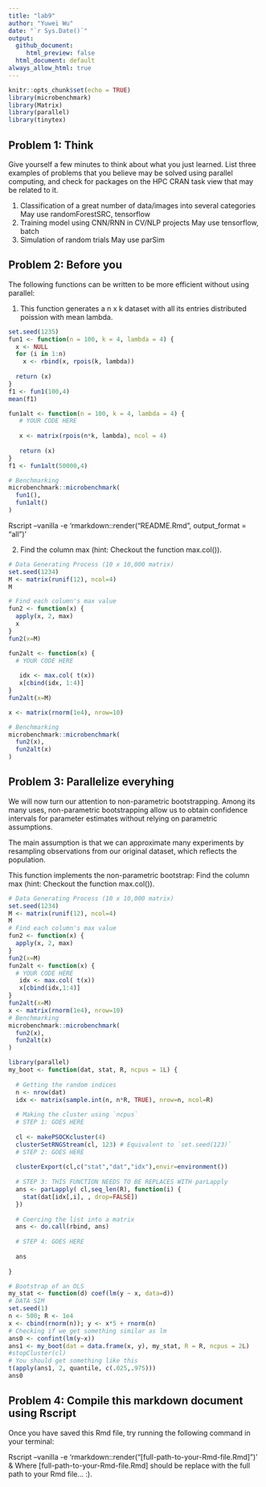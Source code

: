 ```yaml
---
title: "lab9"
author: "Yuwei Wu"
date: "`r Sys.Date()`"
output: 
  github_document:
     html_preview: false
  html_document: default
always_allow_html: true
---
```


```r
knitr::opts_chunk$set(echo = TRUE)
library(microbenchmark)
library(Matrix)
library(parallel)
library(tinytex)
```

## Problem 1: Think
Give yourself a few minutes to think about what you just learned. List three examples of problems that you believe may be solved using parallel computing, and check for packages on the HPC CRAN task view that may be related to it.

1. Classification of a great number of data/images into several categories
   May use randomForestSRC, tensorflow
2. Training model using CNN/RNN in CV/NLP projects
   May use tensorflow, batch
3. Simulation of random trials
   May use parSim


## Problem 2: Before you
The following functions can be written to be more efficient without using parallel:

1. This function generates a n x k dataset with all its entries distributed poission with mean lambda.
```r
set.seed(1235)
fun1 <- function(n = 100, k = 4, lambda = 4) {
  x <- NULL
  for (i in 1:n)
    x <- rbind(x, rpois(k, lambda))
 
  return (x)
}
f1 <- fun1(100,4)
mean(f1)

fun1alt <- function(n = 100, k = 4, lambda = 4) {
   # YOUR CODE HERE
  
   x <- matrix(rpois(n*k, lambda), ncol = 4)
   
   return (x)
}
f1 <- fun1alt(50000,4)

# Benchmarking
microbenchmark::microbenchmark(
  fun1(),
  fun1alt()
)
```

Rscript --vanilla -e 'rmarkdown::render("README.Rmd", output_format = "all")'



2. Find the column max (hint: Checkout the function max.col()).
```r
# Data Generating Process (10 x 10,000 matrix)
set.seed(1234)
M <- matrix(runif(12), ncol=4)
M

# Find each column's max value
fun2 <- function(x) {
  apply(x, 2, max)
  x
}
fun2(x=M)

fun2alt <- function(x) {
  # YOUR CODE HERE
  
   idx <- max.col( t(x))
   x[cbind(idx, 1:4)]
}
fun2alt(x=M)

x <- matrix(rnorm(1e4), nrow=10)

# Benchmarking
microbenchmark::microbenchmark(
  fun2(x),
  fun2alt(x)
)
```

## Problem 3: Parallelize everyhing
We will now turn our attention to non-parametric bootstrapping. Among its many uses, non-parametric bootstrapping allow us to obtain confidence intervals for parameter estimates without relying on parametric assumptions.

The main assumption is that we can approximate many experiments by resampling observations from our original dataset, which reflects the population.

This function implements the non-parametric bootstrap:
Find the column max (hint: Checkout the function max.col()).

```r
# Data Generating Process (10 x 10,000 matrix)
set.seed(1234)
M <- matrix(runif(12), ncol=4)
M
# Find each column's max value
fun2 <- function(x) {
  apply(x, 2, max)
}
fun2(x=M)
fun2alt <- function(x) {
  # YOUR CODE HERE
   idx <- max.col( t(x))
   x[cbind(idx,1:4)]
}
fun2alt(x=M)
x <- matrix(rnorm(1e4), nrow=10)
# Benchmarking
microbenchmark::microbenchmark(
  fun2(x),
  fun2alt(x)
)
```

```r
library(parallel)
my_boot <- function(dat, stat, R, ncpus = 1L) {
  
  # Getting the random indices
  n <- nrow(dat)
  idx <- matrix(sample.int(n, n*R, TRUE), nrow=n, ncol=R)
 
  # Making the cluster using `ncpus`
  # STEP 1: GOES HERE
  
  cl <- makePSOCKcluster(4)  
  clusterSetRNGStream(cl, 123) # Equivalent to `set.seed(123)`
  # STEP 2: GOES HERE
  
  clusterExport(cl,c("stat","dat","idx"),envir=environment())
  
  # STEP 3: THIS FUNCTION NEEDS TO BE REPLACES WITH parLapply
  ans <- parLapply( cl,seq_len(R), function(i) {
    stat(dat[idx[,i], , drop=FALSE])
  })
  
  # Coercing the list into a matrix
  ans <- do.call(rbind, ans)
  
  # STEP 4: GOES HERE
  
  ans
  
}
```


```r
# Bootstrap of an OLS
my_stat <- function(d) coef(lm(y ~ x, data=d))
# DATA SIM
set.seed(1)
n <- 500; R <- 1e4
x <- cbind(rnorm(n)); y <- x*5 + rnorm(n)
# Checking if we get something similar as lm
ans0 <- confint(lm(y~x))
ans1 <- my_boot(dat = data.frame(x, y), my_stat, R = R, ncpus = 2L)
#stopCluster(cl)
# You should get something like this
t(apply(ans1, 2, quantile, c(.025,.975)))
ans0
```

## Problem 4: Compile this markdown document using Rscript
Once you have saved this Rmd file, try running the following command in your terminal:

Rscript --vanilla -e 'rmarkdown::render("[full-path-to-your-Rmd-file.Rmd]")' &
Where [full-path-to-your-Rmd-file.Rmd] should be replace with the full path to your Rmd file… :).